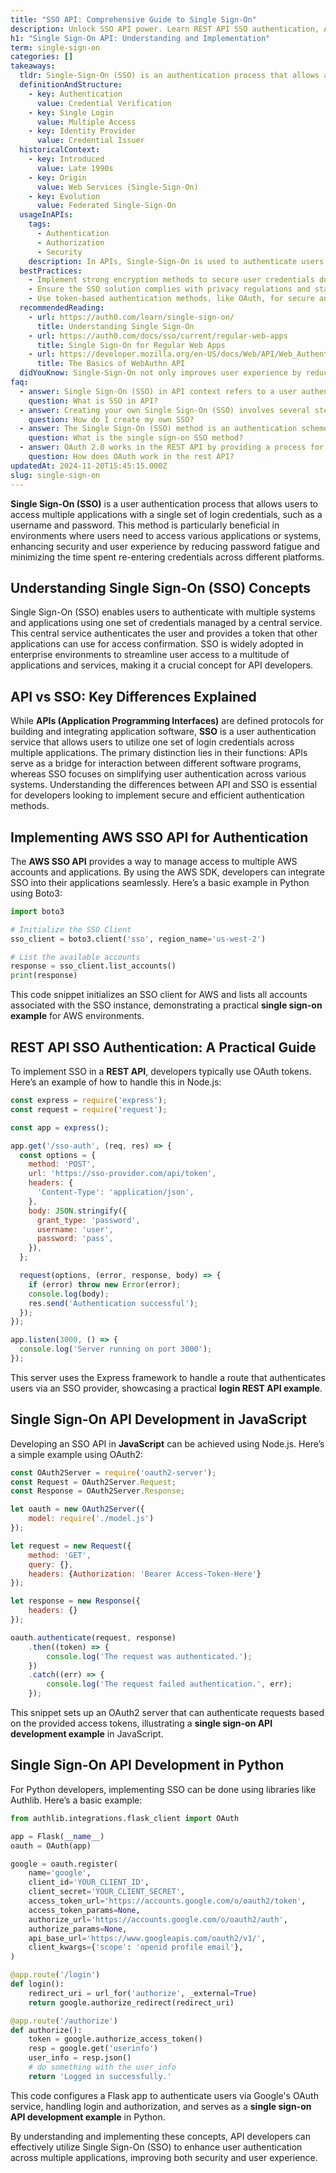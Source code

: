 ```yaml
---
title: "SSO API: Comprehensive Guide to Single Sign-On"
description: Unlock SSO API power. Learn REST API SSO authentication, AWS SSO API implementation. Explore real-world examples.
h1: "Single Sign-On API: Understanding and Implementation"
term: single-sign-on
categories: []
takeaways:
  tldr: Single-Sign-On (SSO) is an authentication process that allows a user to access multiple applications or services with one set of login credentials.
  definitionAndStructure:
    - key: Authentication
      value: Credential Verification
    - key: Single Login
      value: Multiple Access
    - key: Identity Provider
      value: Credential Issuer
  historicalContext:
    - key: Introduced
      value: Late 1990s
    - key: Origin
      value: Web Services (Single-Sign-On)
    - key: Evolution
      value: Federated Single-Sign-On
  usageInAPIs:
    tags:
      - Authentication
      - Authorization
      - Security
    description: In APIs, Single-Sign-On is used to authenticate users across multiple services, reducing the need for multiple logins and enhancing user experience. It is commonly implemented using protocols like SAML, OAuth, and OpenID Connect. APIs like the FedCM API, WebAuthn, and the Storage Access API play crucial roles in enabling SSO.
  bestPractices:
    - Implement strong encryption methods to secure user credentials during the SSO process.
    - Ensure the SSO solution complies with privacy regulations and standards.
    - Use token-based authentication methods, like OAuth, for secure and efficient SSO implementation.
  recommendedReading:
    - url: https://auth0.com/learn/single-sign-on/
      title: Understanding Single Sign-On
    - url: https://auth0.com/docs/sso/current/regular-web-apps
      title: Single Sign-On for Regular Web Apps
    - url: https://developer.mozilla.org/en-US/docs/Web/API/Web_Authentication_API
      title: The Basics of WebAuthn API
  didYouKnow: Single-Sign-On not only improves user experience by reducing password fatigue, but it also enhances security by limiting the potential for password compromise.
faq:
  - answer: Single Sign-On (SSO) in API context refers to a user authentication process that allows a user to use one set of login credentials (like username and password) to access multiple applications. The service authenticates the end user for all the applications they have been given rights to and eliminates further prompts when the user switches applications during the same session. In the context of APIs, SSO can be used to provide a unified login mechanism across different API services.
    question: What is SSO in API?
  - answer: Creating your own Single Sign-On (SSO) involves several steps. First, identify the applications you want to connect to SSO. Second, integrate with an Identity Provider (IdP), which will handle the authentication process. Third, verify the data in your identity directory to ensure it's accurate and up-to-date. Fourth, evaluate user privileges to determine what each user should have access to. Finally, ensure the SSO system is highly available and secure, implementing necessary security measures such as encryption and regular audits.
    question: How do I create my own SSO?
  - answer: The Single Sign-On (SSO) method is an authentication scheme that allows users to log in with a single ID and password to any of several related, yet independent, software systems. It is a common procedure in enterprises, where a client accesses multiple resources connected to a local area network (LAN). SSO reduces the number of times a user has to log on and off different software systems, thereby streamlining the user experience.
    question: What is the single sign-on SSO method?
  - answer: OAuth 2.0 works in the REST API by providing a process for end-users to authorize third-party access to their server resources without sharing their credentials. It uses access tokens, which are issued by the authorization server and used by the client to access the resources of the resource owner. The client requests an access token from the authorization server, authenticates its own identity, and presents the authorization grant (permission from the resource owner). If valid, the authorization server issues an access token to the client.
    question: How does OAuth work in the rest API?
updatedAt: 2024-11-20T15:45:15.000Z
slug: single-sign-on
---
```


**Single Sign-On (SSO)** is a user authentication process that allows users to access multiple applications with a single set of login credentials, such as a username and password. This method is particularly beneficial in environments where users need to access various applications or systems, enhancing security and user experience by reducing password fatigue and minimizing the time spent re-entering credentials across different platforms.

## Understanding Single Sign-On (SSO) Concepts

Single Sign-On (SSO) enables users to authenticate with multiple systems and applications using one set of credentials managed by a central service. This central service authenticates the user and provides a token that other applications can use for access confirmation. SSO is widely adopted in enterprise environments to streamline user access to a multitude of applications and services, making it a crucial concept for API developers.

## API vs SSO: Key Differences Explained

While **APIs (Application Programming Interfaces)** are defined protocols for building and integrating application software, **SSO** is a user authentication service that allows users to utilize one set of login credentials across multiple applications. The primary distinction lies in their functions: APIs serve as a bridge for interaction between different software programs, whereas SSO focuses on simplifying user authentication across various systems. Understanding the differences between API and SSO is essential for developers looking to implement secure and efficient authentication methods.

## Implementing AWS SSO API for Authentication

The **AWS SSO API** provides a way to manage access to multiple AWS accounts and applications. By using the AWS SDK, developers can integrate SSO into their applications seamlessly. Here’s a basic example in Python using Boto3:

```python
import boto3

# Initialize the SSO Client
sso_client = boto3.client('sso', region_name='us-west-2')

# List the available accounts
response = sso_client.list_accounts()
print(response)
```

This code snippet initializes an SSO client for AWS and lists all accounts associated with the SSO instance, demonstrating a practical **single sign-on example** for AWS environments.

## REST API SSO Authentication: A Practical Guide

To implement SSO in a **REST API**, developers typically use OAuth tokens. Here’s an example of how to handle this in Node.js:

```javascript
const express = require('express');
const request = require('request');

const app = express();

app.get('/sso-auth', (req, res) => {
  const options = {
    method: 'POST',
    url: 'https://sso-provider.com/api/token',
    headers: {
      'Content-Type': 'application/json',
    },
    body: JSON.stringify({
      grant_type: 'password',
      username: 'user',
      password: 'pass',
    }),
  };

  request(options, (error, response, body) => {
    if (error) throw new Error(error);
    console.log(body);
    res.send('Authentication successful');
  });
});

app.listen(3000, () => {
  console.log('Server running on port 3000');
});
```

This server uses the Express framework to handle a route that authenticates users via an SSO provider, showcasing a practical **login REST API example**.

## Single Sign-On API Development in JavaScript

Developing an SSO API in **JavaScript** can be achieved using Node.js. Here’s a simple example using OAuth2:

```javascript
const OAuth2Server = require('oauth2-server');
const Request = OAuth2Server.Request;
const Response = OAuth2Server.Response;

let oauth = new OAuth2Server({
    model: require('./model.js')
});

let request = new Request({
    method: 'GET',
    query: {},
    headers: {Authorization: 'Bearer Access-Token-Here'}
});

let response = new Response({
    headers: {}
});

oauth.authenticate(request, response)
    .then((token) => {
        console.log('The request was authenticated.');
    })
    .catch((err) => {
        console.log('The request failed authentication.', err);
    });
```

This snippet sets up an OAuth2 server that can authenticate requests based on the provided access tokens, illustrating a **single sign-on API development example** in JavaScript.

## Single Sign-On API Development in Python

For Python developers, implementing SSO can be done using libraries like Authlib. Here’s a basic example:

```python
from authlib.integrations.flask_client import OAuth

app = Flask(__name__)
oauth = OAuth(app)

google = oauth.register(
    name='google',
    client_id='YOUR_CLIENT_ID',
    client_secret='YOUR_CLIENT_SECRET',
    access_token_url='https://accounts.google.com/o/oauth2/token',
    access_token_params=None,
    authorize_url='https://accounts.google.com/o/oauth2/auth',
    authorize_params=None,
    api_base_url='https://www.googleapis.com/oauth2/v1/',
    client_kwargs={'scope': 'openid profile email'},
)

@app.route('/login')
def login():
    redirect_uri = url_for('authorize', _external=True)
    return google.authorize_redirect(redirect_uri)

@app.route('/authorize')
def authorize():
    token = google.authorize_access_token()
    resp = google.get('userinfo')
    user_info = resp.json()
    # do something with the user_info
    return 'Logged in successfully.'
```

This code configures a Flask app to authenticate users via Google's OAuth service, handling login and authorization, and serves as a **single sign-on API development example** in Python.

By understanding and implementing these concepts, API developers can effectively utilize Single Sign-On (SSO) to enhance user authentication across multiple applications, improving both security and user experience.